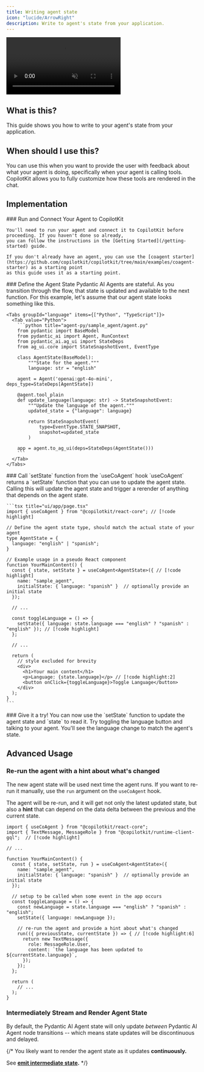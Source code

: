 ```yaml
---
title: Writing agent state
icon: "lucide/ArrowRight"
description: Write to agent's state from your application.
---
```


<video
  src="https://cdn.copilotkit.ai/docs/copilotkit/images/coagents/write-agent-state.mp4"
  className="rounded-lg shadow-xl"
  loop
  playsInline
  controls
  autoPlay
  muted
/>
<Callout>
  This video shows the result of `npx copilotkit@latest init` with the [implementation](#implementation) section applied to it!
</Callout>

## What is this?

This guide shows you how to write to your agent's state from your application.

## When should I use this?

You can use this when you want to provide the user with feedback about what your agent is doing, specifically
when your agent is calling tools. CopilotKit allows you to fully customize how these tools are rendered in the chat.

## Implementation

<Steps>
  <Step>
    ### Run and Connect Your Agent to CopilotKit

    You'll need to run your agent and connect it to CopilotKit before proceeding. If you haven't done so already,
    you can follow the instructions in the [Getting Started](/getting-started) guide.

    If you don't already have an agent, you can use the [coagent starter](https://github.com/copilotkit/copilotkit/tree/main/examples/coagent-starter) as a starting point
    as this guide uses it as a starting point.

  </Step>
  <Step>
    ### Define the Agent State
    Pydantic AI Agents are stateful. As you transition through the flow, that state is updated and available to the next function. For this example,
    let's assume that our agent state looks something like this.

    <Tabs groupId="language" items={["Python", "TypeScript"]}>
      <Tab value="Python">
        ```python title="agent-py/sample_agent/agent.py"
        from pydantic import BaseModel
        from pydantic_ai import Agent, RunContext
        from pydantic_ai.ag_ui import StateDeps
        from ag_ui.core import StateSnapshotEvent, EventType

        class AgentState(BaseModel):
            """State for the agent."""
            language: str = "english"

        agent = Agent('openai:gpt-4o-mini', deps_type=StateDeps[AgentState])

        @agent.tool_plain
        def update_language(language: str) -> StateSnapshotEvent:
            """Update the language of the agent."""
            updated_state = {"language": language}

            return StateSnapshotEvent(
                type=EventType.STATE_SNAPSHOT,
                snapshot=updated_state
            )

        app = agent.to_ag_ui(deps=StateDeps(AgentState()))
        ```
      </Tab>
    </Tabs>

  </Step>
  <Step>
    ### Call `setState` function from the `useCoAgent` hook
    `useCoAgent` returns a `setState` function that you can use to update the agent state. Calling this
    will update the agent state and trigger a rerender of anything that depends on the agent state.

    ```tsx title="ui/app/page.tsx"
    import { useCoAgent } from "@copilotkit/react-core"; // [!code highlight]

    // Define the agent state type, should match the actual state of your agent
    type AgentState = {
      language: "english" | "spanish";
    }

    // Example usage in a pseudo React component
    function YourMainContent() {
      const { state, setState } = useCoAgent<AgentState>({ // [!code highlight]
        name: "sample_agent",
        initialState: { language: "spanish" }  // optionally provide an initial state
      });

      // ...

      const toggleLanguage = () => {
        setState({ language: state.language === "english" ? "spanish" : "english" }); // [!code highlight]
      };

      // ...

      return (
        // style excluded for brevity
        <div>
          <h1>Your main content</h1>
          <p>Language: {state.language}</p> // [!code highlight:2]
          <button onClick={toggleLanguage}>Toggle Language</button>
        </div>
      );
    }
    ```

  </Step>
  <Step>
    ### Give it a try!
    You can now use the `setState` function to update the agent state and `state` to read it. Try toggling the language button
    and talking to your agent. You'll see the language change to match the agent's state.
  </Step>
</Steps>

## Advanced Usage

### Re-run the agent with a hint about what's changed

The new agent state will be used next time the agent runs.
If you want to re-run it manually, use the `run` argument on the `useCoAgent` hook.

The agent will be re-run, and it will get not only the latest updated state, but also a **hint** that can depend on the data delta between the previous and the current state.

```tsx title="ui/app/page.tsx"
import { useCoAgent } from "@copilotkit/react-core";
import { TextMessage, MessageRole } from "@copilotkit/runtime-client-gql";  // [!code highlight]

// ...

function YourMainContent() {
  const { state, setState, run } = useCoAgent<AgentState>({
    name: "sample_agent",
    initialState: { language: "spanish" }  // optionally provide an initial state
  });

  // setup to be called when some event in the app occurs
  const toggleLanguage = () => {
    const newLanguage = state.language === "english" ? "spanish" : "english";
    setState({ language: newLanguage });

    // re-run the agent and provide a hint about what's changed
    run(({ previousState, currentState }) => { // [!code highlight:6]
      return new TextMessage({
        role: MessageRole.User,
        content: `the language has been updated to ${currentState.language}`,
      });
    });
  };

  return (
    // ...
  );
}
```

### Intermediately Stream and Render Agent State

By default, the Pydantic AI Agent state will only update _between_ Pydantic AI Agent node transitions --
which means state updates will be discontinuous and delayed.

{/* You likely want to render the agent state as it updates **continuously.**

See **[emit intermediate state](/pydantic-ai/shared-state/predictive-state-updates).**  */}